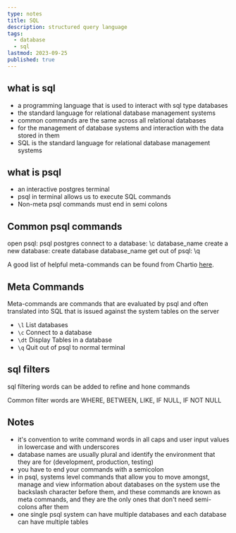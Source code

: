 ```yaml
---
type: notes
title: SQL
description: structured query language
tags:
  - database
  - sql
lastmod: 2023-09-25
published: true
---
```


## what is sql

- a programming language that is used to interact with sql type databases
- the standard language for relational database management systems
- common commands are the same across all relational databases
- for the management of database systems and interaction with the data stored in them
- SQL is the standard language for relational database management systems

## what is psql

- an interactive postgres terminal
- psql in terminal allows us to execute SQL commands
- Non-meta psql commands must end in semi colons

## Common psql commands

open psql: psql postgres
connect to a database: \c database_name
create a new database: create database database_name
get out of psql: \q

A good list of helpful meta-commands can be found from Chartio [here](https://dataschool.com/learn-sql/meta-commands-in-psql/).

## Meta Commands

Meta-commands are commands that are evaluated by psql and often translated into SQL that is issued against the system tables on the server

- `\l` List databases
- `\c` Connect to a database
- `\dt` Display Tables in a database
- `\q` Quit out of psql to normal terminal

## sql filters

sql filtering words can be added to refine and hone commands

Common filter words are WHERE, BETWEEN, LIKE, IF NULL, IF NOT NULL

## Notes

- it's convention to write command words in all caps and user input values in lowercase and with underscores
- database names are usually plural and identify the environment that they are for (development, production, testing)
- you have to end your commands with a semicolon
- in psql, systems level commands that allow you to move amongst, manage and view information about databases on the system use the backslash character before them, and these commands are known as meta commands, and they are the only ones that don't need semi-colons after them
- one single psql system can have multiple databases and each database can have multiple tables
